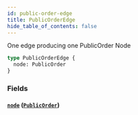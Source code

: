 ```yaml
---
id: public-order-edge
title: PublicOrderEdge
hide_table_of_contents: false
---
```



One edge producing one PublicOrder Node

```graphql
type PublicOrderEdge {
  node: PublicOrder
}
```


### Fields

#### [`node`](#) ([`PublicOrder`](/demand/api/graphql-storefront/reference/objects/public-order))






